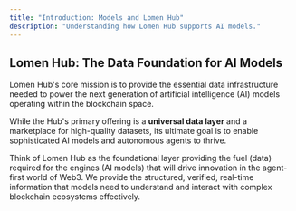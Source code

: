 ```yaml
---
title: "Introduction: Models and Lomen Hub"
description: "Understanding how Lomen Hub supports AI models."
---
```


## Lomen Hub: The Data Foundation for AI Models

Lomen Hub's core mission is to provide the essential data infrastructure needed to power the next generation of artificial intelligence (AI) models operating within the blockchain space.

While the Hub's primary offering is a **universal data layer** and a marketplace for high-quality datasets, its ultimate goal is to enable sophisticated AI models and autonomous agents to thrive.

Think of Lomen Hub as the foundational layer providing the fuel (data) required for the engines (AI models) that will drive innovation in the agent-first world of Web3. We provide the structured, verified, real-time information that models need to understand and interact with complex blockchain ecosystems effectively.
